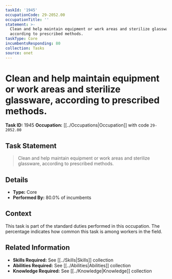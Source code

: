 ```yaml
---
taskId: '1945'
occupationCode: 29-2052.00
occupationTitle: ''
statement: >-
  Clean and help maintain equipment or work areas and sterilize glassware,
  according to prescribed methods.
taskType: Core
incumbentsResponding: 80
collection: Tasks
source: onet
---
```

# Clean and help maintain equipment or work areas and sterilize glassware, according to prescribed methods.

**Task ID:** 1945
**Occupation:** [[../Occupations|Occupation]] with code `29-2052.00`

## Task Statement

> Clean and help maintain equipment or work areas and sterilize glassware, according to prescribed methods.

## Details

- **Type:** Core
- **Performed By:** 80.0% of incumbents

## Context

This task is part of the standard duties performed in this occupation. The percentage indicates how common this task is among workers in the field.

## Related Information

- **Skills Required:** See [[../Skills|Skills]] collection
- **Abilities Required:** See [[../Abilities|Abilities]] collection
- **Knowledge Required:** See [[../Knowledge|Knowledge]] collection
